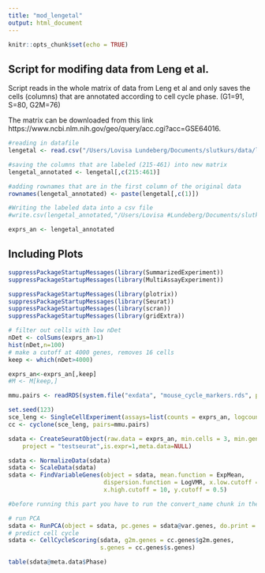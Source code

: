 ```yaml
---
title: "mod_lengetal"
output: html_document
---
```


```r
knitr::opts_chunk$set(echo = TRUE)
```

## Script for modifing data from Leng et al.

Script reads in the whole matrix of data from Leng et al and only saves the cells (columns) that are annotated according to cell cycle phase. (G1=91, S=80, G2M=76)

The matrix can be downloaded from this link https://www.ncbi.nlm.nih.gov/geo/query/acc.cgi?acc=GSE64016. 

```r
#reading in datafile
lengetal <- read.csv("/Users/Lovisa Lundeberg/Documents/slutkurs/data/lengetal.csv", header = TRUE, sep = ",", quote = "\"")

#saving the columns that are labeled (215-461) into new matrix
lengetal_annotated <- lengetal[,c(215:461)]

#adding rownames that are in the first column of the original data
rownames(lengetal_annotated) <- paste(lengetal[,c(1)])

#Writing the labeled data into a csv file
#write.csv(lengetal_annotated,"/Users/Lovisa #Lundeberg/Documents/slutkurs/data/lengetal_annotated.csv")

exprs_an <- lengetal_annotated
```

## Including Plots

```r

suppressPackageStartupMessages(library(SummarizedExperiment))
suppressPackageStartupMessages(library(MultiAssayExperiment))

suppressPackageStartupMessages(library(plotrix))
suppressPackageStartupMessages(library(Seurat))
suppressPackageStartupMessages(library(scran))
suppressPackageStartupMessages(library(gridExtra))

```


```r
# filter out cells with low nDet
nDet <- colSums(exprs_an>1)
hist(nDet,n=100)
# make a cutoff at 4000 genes, removes 16 cells
keep <- which(nDet>4000)

exprs_an<-exprs_an[,keep]
#M <- M[keep,]
```
```r
mmu.pairs <- readRDS(system.file("exdata", "mouse_cycle_markers.rds", package="scran"))

set.seed(123)
sce_leng <- SingleCellExperiment(assays=list(counts = exprs_an, logcounts = log2(exprs_an+1)))
cc <- cyclone(sce_leng, pairs=mmu.pairs)
```
```r
sdata <- CreateSeuratObject(raw.data = exprs_an, min.cells = 3, min.genes = 200,
    project = "testseurat",is.expr=1,meta.data=NULL)

sdata <- NormalizeData(sdata)
sdata <- ScaleData(sdata)
sdata <- FindVariableGenes(object = sdata, mean.function = ExpMean, 
                           dispersion.function = LogVMR, x.low.cutoff = 0.2, 
                           x.high.cutoff = 10, y.cutoff = 0.5)

#before running this part you have to run the convert_name chunk in the original script to get the genes for human associated with each cycle. It is then saved as a variable. I will look into this further and include it in this code as well.

# run PCA
sdata <- RunPCA(object = sdata, pc.genes = sdata@var.genes, do.print = FALSE)  
# predict cell cycle
sdata <- CellCycleScoring(sdata, g2m.genes = cc.genes$g2m.genes, 
                          s.genes = cc.genes$s.genes)

table(sdata@meta.data$Phase)

```
